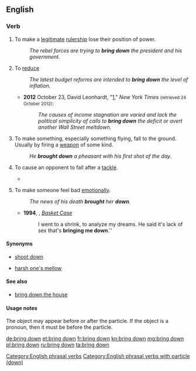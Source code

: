 ==English==

===Verb===
{{en-verb|head=[[bring]] [[down]]|brings down|bringing down|brought down}}

# {{label|en|transitive}} To make a [[legitimate]] [[rulership]] lose their position of power.
#: ''The rebel forces are trying to '''bring down''' the president and his government.''
# {{label|en|transitive}} To [[reduce]]
#: ''The latest budget reforms are intended to '''bring down''' the level of inflation.''
#* '''2012''' October 23, David Leonhardt, "[http://www.nytimes.com/2012/10/24/us/politics/race-for-president-leaves-income-slump-in-shadows.html?_r=1&hp]," ''New York Times'' <small>(retrieved 24 October 2012)</small>:
#*: ''The causes of income stagnation are varied and lack the political simplicity of calls to '''bring down''' the deficit or avert another Wall Street meltdown.''
# {{label|en|transitive}} To make something, especially something flying, fall to the ground. Usually by firing a [[weapon]] of some kind.
#: ''He '''brought down''' a pheasant with his first shot of the day.''
# {{label|en|sports}} To cause an opponent to fall after a [[tackle]].
#* {{quote-news
|date=December 28, 2010
|author=Kevin Darlin
|title=West Brom 1 - 3 Blackburn
|work=BBC
|url=http://news.bbc.co.uk/sport1/hi/football/eng_prem/9308862.stm
|page=
|passage=Kalinic later saw red for a rash tackle on Paul Scharner before Gabriel Tamas was dismissed for '''bringing down''' Diouf.}}
# {{label|en|transitive}} To make someone feel bad [[emotionally]].
#: ''The news of his death '''brought''' her '''down'''.''
#* '''1994''', {{w|Green Day}}, ''[[w:Basket Case (song)|Basket Case]]''
#*: I went to a shrink, to analyze my dreams. He said it's lack of sex that's '''bringing me down'''.''

====Synonyms====
* {{sense|to make something fall to the ground}} [[shoot down]]
* {{sense|in sports: to cause an opponent to fall after a tackle}} [[harsh one's mellow]]

====See also====
* [[bring down the house]]

====Usage notes====
The object may appear before or after the particle. If the object is a pronoun, then it must be before the particle.

[[Category:English phrasal verbs]]
[[Category:English phrasal verbs with particle (down)]]

[[de:bring down]]
[[et:bring down]]
[[fr:bring down]]
[[kn:bring down]]
[[mg:bring down]]
[[pl:bring down]]
[[ru:bring down]]
[[ta:bring down]]